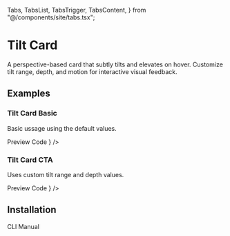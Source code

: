   Tabs,
  TabsList,
  TabsTrigger,
  TabsContent,
} from "@/components/site/tabs.tsx";


# Tilt Card

A perspective-based card that subtly tilts and elevates on hover. Customize tilt range, depth, and motion for interactive visual feedback.

## Examples

### Tilt Card Basic

Basic ussage using the default values.

<Tabs defaultValue="preview" className="">
  <TabsList>
    <TabsTrigger value="preview">Preview</TabsTrigger>
    <TabsTrigger value="code">Code</TabsTrigger>
  </TabsList>
  <TabsContent value="preview">
    <ComponentRenderer component={<TiltCardBasic />} />
  </TabsContent>
  <TabsContent value="code">
    <CodeBlock filePath="src/app/docs/tilt-card/tilt-card-basic.tsx" />
  </TabsContent>
</Tabs>

### Tilt Card CTA

Uses custom tilt range and depth values.

<Tabs defaultValue="preview" className="">
  <TabsList>
    <TabsTrigger value="preview">Preview</TabsTrigger>
    <TabsTrigger value="code">Code</TabsTrigger>
  </TabsList>
  <TabsContent value="preview">
    <ComponentRenderer component={<TiltCardCTA />} />
  </TabsContent>
  <TabsContent value="code">
    <CodeBlock filePath="src/app/docs/tilt-card/tilt-card-cta.tsx" />
  </TabsContent>
</Tabs>

## Installation

<Tabs defaultValue="cli" className="">
  <TabsList>
    <TabsTrigger value="cli">CLI</TabsTrigger>
    <TabsTrigger value="manual">Manual</TabsTrigger>
  </TabsList>
  <TabsContent value="cli">
    <Cli command={`npx shadcn@latest add "https://berlix.vercel.app/registry/tilt-card.json"`} />
  </TabsContent>

  <TabsContent value="manual">
    <CodeBlock filePath="src/components/core/tilt-card.tsx" />
  </TabsContent>
</Tabs>
